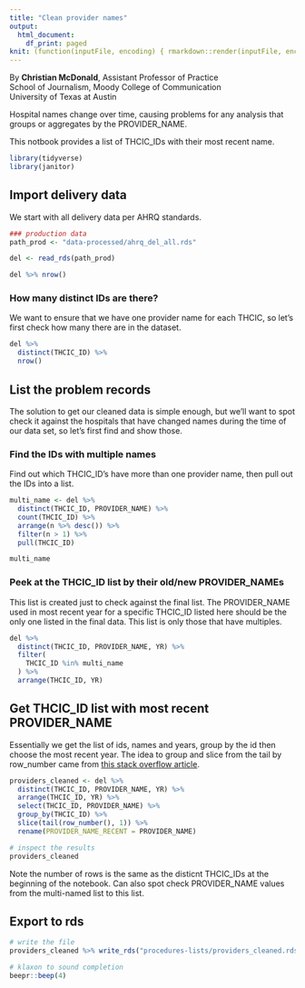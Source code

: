 ```yaml
---
title: "Clean provider names"
output:
  html_document:
    df_print: paged
knit: (function(inputFile, encoding) { rmarkdown::render(inputFile, encoding = encoding, output_dir = "docs") })
---
```


By **Christian McDonald**, Assistant Professor of Practice\
School of Journalism, Moody College of Communication\
University of Texas at Austin

Hospital names change over time, causing problems for any analysis that groups or aggregates by the PROVIDER_NAME.

This notbook provides a list of THCIC_IDs with their most recent name.

```r
library(tidyverse)
library(janitor)
```

## Import delivery data

We start with all delivery data per AHRQ standards.

```r
### production data
path_prod <- "data-processed/ahrq_del_all.rds"

del <- read_rds(path_prod)

del %>% nrow()
```

### How many distinct IDs are there?

We want to ensure that we have one provider name for each THCIC, so let's first check how many there are in the dataset.

```r
del %>% 
  distinct(THCIC_ID) %>% 
  nrow()
```

## List the problem records

The solution to get our cleaned data is simple enough, but we'll want to spot check it against the hospitals that have changed names during the time of our data set, so let's first find and show those.

### Find the IDs with multiple names

Find out which THCIC_ID's have more than one provider name, then pull out the IDs into a list.

```r
multi_name <- del %>% 
  distinct(THCIC_ID, PROVIDER_NAME) %>% 
  count(THCIC_ID) %>% 
  arrange(n %>% desc()) %>% 
  filter(n > 1) %>% 
  pull(THCIC_ID)

multi_name
```

### Peek at the THCIC_ID list by their old/new PROVIDER_NAMEs

This list is created just to check against the final list. The PROVIDER_NAME used in most recent year for a specific THCIC_ID listed here should be the only one listed in the final data. This list is only those that have multiples.

```r
del %>% 
  distinct(THCIC_ID, PROVIDER_NAME, YR) %>% 
  filter(
    THCIC_ID %in% multi_name
  ) %>% 
  arrange(THCIC_ID, YR)
```


## Get THCIC_ID list with most recent PROVIDER_NAME

Essentially we get the list of ids, names and years, group by the id then choose the most recent year. The idea to group and slice from the tail by row_number came from [this stack overflow article](https://stackoverflow.com/a/53994503/2909130).


```r
providers_cleaned <- del %>% 
  distinct(THCIC_ID, PROVIDER_NAME, YR) %>% 
  arrange(THCIC_ID, YR) %>% 
  select(THCIC_ID, PROVIDER_NAME) %>% 
  group_by(THCIC_ID) %>% 
  slice(tail(row_number(), 1)) %>% 
  rename(PROVIDER_NAME_RECENT = PROVIDER_NAME)

# inspect the results
providers_cleaned
```

Note the number of rows is the same as the disticnt THCIC_IDs at the beginning of the notebook. Can also spot check PROVIDER_NAME values from the multi-named list to this list.

## Export to rds

```r
# write the file
providers_cleaned %>% write_rds("procedures-lists/providers_cleaned.rds")

# klaxon to sound completion
beepr::beep(4)
```

